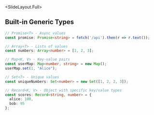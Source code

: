 
<SlideLayout.Full>
## Built-in Generic Types
<CodeDisplay >
  <File name="example.typescript">
    
```typescript
// Promise<T> - Async values
const promise: Promise<string> = fetch('/api').then(r => r.text());

// Array<T> - Lists of values
const numbers: Array<number> = [1, 2, 3];

// Map<K, V> - Key-value pairs
const userMap: Map<number, string> = new Map();
userMap.set(1, "Alice");

// Set<T> - Unique values
const uniqueNumbers: Set<number> = new Set([1, 2, 2, 3]);

// Record<K, V> - Object with specific key/value types
const scores: Record<string, number> = {
  alice: 100,
  bob: 95
};
```
    
  </File>
</CodeDisplay>
</SlideLayout.Full>